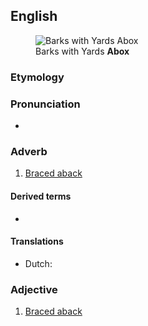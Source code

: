 ==English==
[[File:Image from page 042 of The Century dictionary and cyclopedia (1897) (14598476438).jpg|thumb|Barks with Yards '''Abox''']]

===Etymology===
{{prefix|a|box|t2=boxhaul|lang=en}}

===Pronunciation===
* {{a|US}} {{IPA|/əˈbɑks/|lang=en}}

===Adverb===
{{en-adv|-}}

# {{lb|en|nautical}} [[brace aback|Braced aback]]

====Derived terms====
* {{l|en|brace abox}}

====Translations====
{{trans-top|braced aback}}
* Dutch: {{t|nl|vanachter aangespannen}}
{{trans-mid}}
{{trans-bottom}}

===Adjective===
{{en-adj|-}}

# {{lb|en|nautical}} [[brace aback|Braced aback]]
